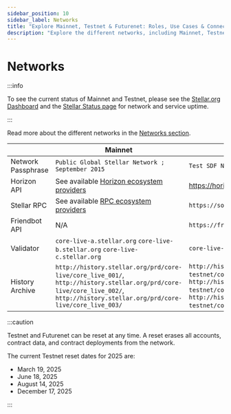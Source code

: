 ```yaml
---
sidebar_position: 10
sidebar_label: Networks
title: "Explore Mainnet, Testnet & Futurenet: Roles, Use Cases & Connectivity"
description: "Explore the different networks, including Mainnet, Testnet, and Futurenet. Learn their roles, use cases, and how to connect for development and testing."
---
```


# Networks

:::info

To see the current status of Mainnet and Testnet, please see the [Stellar.org Dashboard](https://dashboard.stellar.org/) and the [Stellar Status page](https://status.stellar.org/) for network and service uptime.

:::

Read more about the different networks in the [Networks section](../learn/fundamentals/networks.mdx).

|  | Mainnet | Testnet | Futurenet |
| :-- | --- | --- | --- |
| Network Passphrase | `Public Global Stellar Network ; September 2015` | `Test SDF Network ; September 2015` | `Test SDF Future Network ; October 2022` |
| Horizon API | See available [Horizon ecosystem providers] | https://horizon-testnet.stellar.org | https://horizon-futurenet.stellar.org |
| Stellar RPC | See available [RPC ecosystem providers] | `https://soroban-testnet.stellar.org` | `https://rpc-futurenet.stellar.org` |
| Friendbot API | N/A | `https://friendbot.stellar.org` | `https://friendbot-futurenet.stellar.org` |
| Validator | `core-live-a.stellar.org` `core-live-b.stellar.org` `core-live-c.stellar.org` | `core-live-testnet.stellar.org` | `core-live-futurenet.stellar.org` |
| History Archive | `http://history.stellar.org/prd/core-live/core_live_001/`, `http://history.stellar.org/prd/core-live/core_live_002/`, `http://history.stellar.org/prd/core-live/core_live_003/` | `http://history.stellar.org/prd/core-testnet/core_testnet_001`, `http://history.stellar.org/prd/core-testnet/core_testnet_002`, `http://history.stellar.org/prd/core-testnet/core_testnet_003` ([more info](https://github.com/stellar/stellar-core/blob/master/docs/stellar-core_testnet.cfg)) | `http://history.stellar.org/dev/core-futurenet` |

:::caution

Testnet and Futurenet can be reset at any time. A reset erases all accounts, contract data, and contract deployments from the network.

The current Testnet reset dates for 2025 are:

- March 19, 2025
- June 18, 2025
- August 14, 2025
- December 17, 2025

:::

[horizon ecosystem providers]: ../data/apis/api-providers.mdx
[rpc ecosystem providers]: ../data/apis/api-providers.mdx
